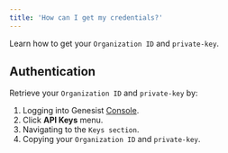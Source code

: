 ```yaml
---
title: 'How can I get my credentials?'
---
```

Learn how to get your <code>Organization ID</code> and <code>private-key</code>.

## Authentication

Retrieve your <code>Organization ID</code> and <code>private-key</code> by:

1. Logging into Genesist [Console](https://backoffice-genesist.soca.ai/sign-in).
2. Click **API Keys** menu.
3. Navigating to the <code>Keys section</code>.
4. Copying your <code>Organization ID</code> and <code>private-key</code>.